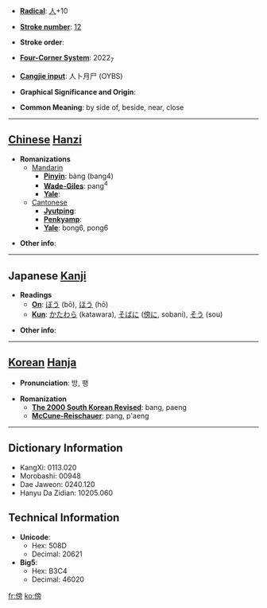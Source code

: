 * '''[[Wiktionary:Chinese radical index| Radical]]''': [[Wiktionary:Chinese radical index 人|人]]+10

* '''[[Wiktionary:Chinese total strokes index|Stroke number]]''': [[Wiktionary:Chinese total strokes index 12|12]]

* '''Stroke order''': 

* '''[[Wiktionary:Chinese four corner index|Four-Corner System]]''': 2022<sub>7</sub>

* '''[[Wiktionary:Chinese Cangjie index|Cangjie input]]''': 人卜月尸 (OYBS)

* '''Graphical Significance and Origin''': 

* '''Common Meaning''': by side of, beside, near, close

----

== [[Chinese]] [[Hanzi]] ==

* '''Romanizations'''
** [[Mandarin]]
*** '''[[Pinyin]]''': bàng (bang4)
*** '''[[Wade-Giles]]''': pang<sup>4</sup>
*** '''[[Yale]]''': 
**[[Cantonese]]
***'''[[Jyutping]]''':
***'''[[Penkyamp]]''': 
***'''[[Yale]]''': bong6, pong6

* '''Other info''': 

----

== Japanese [[Kanji]] ==

* '''Readings'''
** '''[[On]]''': [[ぼう]] (bō), [[ほう]] (hō)
** '''[[Kun]]''': [[かたわら]] (katawara), [[そばに]] ([[傍に]], sobani), [[そう]] (sou)

* '''Other info''':  

----

== [[Korean]] [[Hanja]] ==

* '''Pronunciation''': 방, 팽

* '''Romanization'''
** '''[[The 2000 South Korean Revised Romanization|The 2000 South Korean Revised]]''': bang, paeng
** '''[[McCune-Reischauer]]''': pang, p'aeng

----

== Dictionary Information ==

* KangXi: 0113.020
* Morobashi: 00948
* Dae Jaweon: 0240.120
* Hanyu Da Zidian: 10205.060

== Technical Information ==

* '''Unicode''':
** Hex: 508D
** Decimal: 20621
* '''Big5''':
** Hex: B3C4
** Decimal: 46020

[[fr:傍]]
[[ko:傍]]